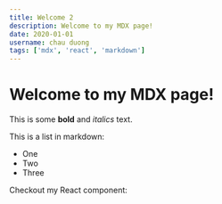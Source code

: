 ```yaml
---
title: Welcome 2
description: Welcome to my MDX page!
date: 2020-01-01
username: chau duong
tags: ['mdx', 'react', 'markdown']
---
```


# Welcome to my MDX page!

This is some **bold** and _italics_ text.

This is a list in markdown:

- One
- Two
- Three

Checkout my React component:

